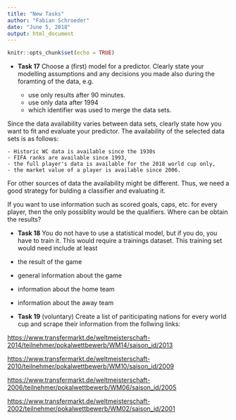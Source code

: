 ```yaml
---
title: "New Tasks"
author: "Fabian Schroeder"
date: "June 5, 2018"
output: html_document
---
```


```r
knitr::opts_chunk$set(echo = TRUE)
```

* **Task 17** Choose a (first) model for a predictor. Clearly state your modelling assumptions and any decisions you made also during the foramting of the data, e.g. 

    - use only results after 90 minutes.
    - use only data after 1994
    - which identifier was used to merge the data sets.

Since the data availability varies between data sets, clearly state how you want to fit and evaluate your predictor. The availability of the selected data sets is as follows:

    - Historic WC data is available since the 1930s
    - FIFA ranks are available since 1993, 
    - the full player's data is available for the 2018 world cup only,
    - the market value of a player is available since 2006.

For other sources of data the availability might be different. Thus, we need a good strategy for bulding a classifier and evaluating it.

If you want to use information such as scored goals, caps, etc. for every player, then the only possiblity would be the qualifiers. Where can be obtain the results?


* **Task 18** You do not have to use a statistical model, but if you do, you have to train it. This would require a trainings dataset. This training set would need include at least

- the result of the game
- general information about the game
- information about the home team
- information about the away team


* **Task 19** (voluntary) Create a list of pariticipating nations for every world cup and scrape their information from the follwing links:

[https://www.transfermarkt.de/weltmeisterschaft-2014/teilnehmer/pokalwettbewerb/WM14/saison_id/2013](https://www.transfermarkt.de/weltmeisterschaft-2014/teilnehmer/pokalwettbewerb/WM14/saison_id/2013)

[https://www.transfermarkt.de/weltmeisterschaft-2010/teilnehmer/pokalwettbewerb/WM10/saison_id/2009](https://www.transfermarkt.de/weltmeisterschaft-2010/teilnehmer/pokalwettbewerb/WM10/saison_id/2009)

[https://www.transfermarkt.de/weltmeisterschaft-2006/teilnehmer/pokalwettbewerb/WM06/saison_id/2005](https://www.transfermarkt.de/weltmeisterschaft-2006/teilnehmer/pokalwettbewerb/WM06/saison_id/2005)

[https://www.transfermarkt.de/weltmeisterschaft-2002/teilnehmer/pokalwettbewerb/WM02/saison_id/2001](https://www.transfermarkt.de/weltmeisterschaft-2002/teilnehmer/pokalwettbewerb/WM02/saison_id/2001)




